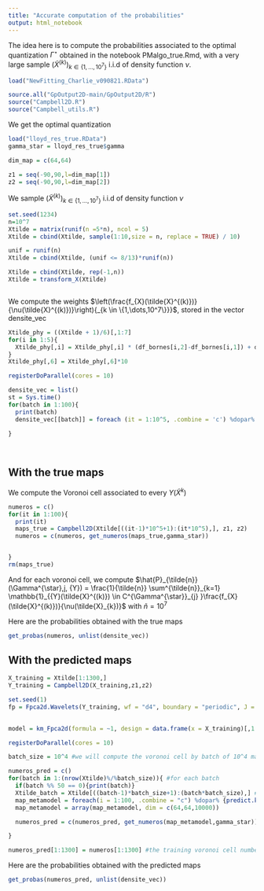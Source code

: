 ```yaml
---
title: "Accurate computation of the probabilities"
output: html_notebook
---
```


\newcommand{\Ecal}{\mathcal{Y}}
\newcommand{\Esp}[1]{\mathbb{E}\left[#1\right]}
\newcommand{\Espf}[1]{\mathbb{E}_{f_{X}}\left[#1\right]}
\newcommand{\Espbiais}[1]{\mathbb{E}_{\biais}\left[#1\right]}
\newcommand{\centro}{\gamma}
\newcommand{\Gamm}{\Gamma}
\newcommand{\norm}[1]{\lVert #1 \lVert_{\Ecal}}
\newcommand{\rep}{q_{\Gamm}}
\newcommand{\qgs}{q_{{\Gamm}^{\star}}}
\newcommand{\qgk}{q_{{\Gamm}^{[k]}}}
\newcommand{\scalprodE}[2]{\langle #1,#2\rangle_{\Ecal}}
\newcommand{\scalprod}[2]{\Esp{\scalprodE{#1}{#2}}}
\newcommand{\scalprodomega}[2]{\Esp{\scalprodE{#1}{#2}}}
\newcommand{\biais}{\nu}
\newcommand{\repo}{q^{0}_{\Gamm}}
\newcommand{\Xtildek}{\tilde{X}^{k}}
\newcommand{\Espprod}[1]{\mathbb{E}_{\Omega_{1}, \Omega_{2}}\left[#1\right]}
\newcommand{\var}{\mathbb{V}}
\newcommand{\clust}[2]{C^{#1}_{#2}}
\newcommand{\yinclust}[3]{#1 \in \clust{#2}{#3}}
\newcommand{\card}{\ell}
\newcommand{\campbell}{h}
\newcommand{\aff}{a}
\newcommand{\Jcal}{\mathcal{J}}
\newcommand{\Ytrue}{{Y}}
\newcommand{\Ypred}{\hat{Y}}
\newcommand{\Ysimu}{Y_{simu}}
\newcommand{\camprandom}{H}
\newcommand{\dime}{64}
\newcommand{\Gammaref}{\Gamma^{\star}}
\newcommand{\Gammapred}{\hat\Gamma^{\star}}
\newcommand{\Gammasimu}{\Gamma_{simu}}
\newcommand{\erreurproba}{\varepsilon}
\newcommand{\erreurprobarelative}{\epsilon_P^{MM}}
\newcommand{\erreurprobarelativecoastal}{\erreurprobarelative}
\newcommand{\nbgamma}{100}
\newcommand{\nbpilot}{v}
\newcommand{\ntrue}{n_{\mathrm{maps}}}
\newcommand{\npred}{n_{\mathrm{maps}}}
\newcommand{\nsimu}{n_{\mathrm{simu}}}
\newcommand{\Dspace}{\chi}
\newcommand{\supp}{{\mathrm{supp}}}
\newcommand{\thresh}{t}
\newcommand{\estim}{\hat{E}}
\newcommand{\nbsim}{m_{\mathrm{simu}}}
\newcommand{\ntrain}{n_{\mathrm{train}}}
\newcommand{\ntest}{n_{\mathrm{test}}}
\newcommand{\eqdef}{:=}
\newcommand{\Ypca}{Y^{\mathrm{pca}}}
\newcommand{\Yproj}{Y_{\mathrm{proj}}}
\newcommand{\nvar}{n_{v}}
\newcommand{\nerr}{n_{e}}

The idea here is to compute the probabilities associated to the optimal quantization $\Gamm^{\star}$ obtained in the notebook PMalgo_true.Rmd, with a very large sample $(\tilde{X}^{(k)})_{k \in \{1,\dots,10^7\}}$ i.i.d of density function $\biais$.


```r
load("NewFitting_Charlie_v090821.RData")

source.all("GpOutput2D-main/GpOutput2D/R")
source("Campbell2D.R")
source("Campbell_utils.R")
```

We get the optimal quantization 

```r
load("lloyd_res_true.RData")
gamma_star = lloyd_res_true$gamma
```

```r
dim_map = c(64,64)

z1 = seq(-90,90,l=dim_map[1])
z2 = seq(-90,90,l=dim_map[2])

```

We sample $(\tilde{X}^{(k)})_{k \in \{1,\dots,10^7\}}$ i.i.d of density function $\biais$

```r
set.seed(1234)
n=10^7
Xtilde = matrix(runif(n =5*n), ncol = 5)
Xtilde = cbind(Xtilde, sample(1:10,size = n, replace = TRUE) / 10)

unif = runif(n) 
Xtilde = cbind(Xtilde, (unif <= 8/13)*runif(n))

Xtilde = cbind(Xtilde, rep(-1,n))
Xtilde = transform_X(Xtilde)



```

We compute the weights $\left(\frac{f_{X}(\tilde{X}^{(k)})}{\biais(\tilde{X}^{(k)})}\right){_{k \in \{1,\dots,10^7\}}}$, stored in the vector densite_vec

```r
Xtilde_phy = ((Xtilde + 1)/6)[,1:7]
for(i in 1:5){
  Xtilde_phy[,i] = Xtilde_phy[,i] * (df_bornes[i,2]-df_bornes[i,1]) + df_bornes[i,1]
}
Xtilde_phy[,6] = Xtilde_phy[,6]*10
```

```r
registerDoParallel(cores = 10)

densite_vec = list()
st = Sys.time()
for(batch in 1:100){
  print(batch)
  densite_vec[[batch]] = foreach (it = 1:10^5, .combine = 'c') %dopar% {densite_ratio_full(as.numeric(Xtilde_phy[((batch-1)*10^5+1):(batch*10^5),][it,]))}
  
}




```
## With the true maps

We compute the Voronoi cell associated to every $Y(\tilde{X}^{k})$

```r
numeros = c()
for(it in 1:100){
  print(it)
  maps_true = Campbell2D(Xtilde[((it-1)*10^5+1):(it*10^5),], z1, z2)
  numeros = c(numeros, get_numeros(maps_true,gamma_star))


}
rm(maps_true)

```

And for each voronoi cell, we compute $\hat{P}_{\tilde{n}}(\Gamm^{\star},j, \Ytrue) = \frac{1}{\tilde{n}} \sum^{\tilde{n}}_{k=1} \mathbb{1}_{\yinclust{\Ytrue(\tilde{X}^{(k)})}{\Gamm^{\star}}{j} }\frac{f_{X}(\tilde{X}^{(k)})}{\biais(\tilde{X}_{k})}$ with $\tilde{n} = 10^7$

Here are the probabilities obtained with the true maps

```r
get_probas(numeros, unlist(densite_vec))
```

## With the predicted maps

```r
X_training = Xtilde[1:1300,]
Y_training = Campbell2D(X_training,z1,z2)

set.seed(1)
fp = Fpca2d.Wavelets(Y_training, wf = "d4", boundary = "periodic", J = 1, ncoeff = 2000, rank = 6)

  
model = km_Fpca2d(formula = ~1, design = data.frame(x = X_training)[,1:7], response = fp, covtype = "matern5_2",control = list(trace = 0))
```

```r
registerDoParallel(cores = 10)

batch_size = 10^4 #we will compute the voronoi cell by batch of 10^4 maps

numeros_pred = c()
for(batch in 1:(nrow(Xtilde)%/%batch_size)){ #for each batch
  if(batch %% 50 == 0){print(batch)}
  Xtilde_batch = Xtilde[((batch-1)*batch_size+1):(batch*batch_size),] #we get the inputs of the batch
  map_metamodel = foreach(i = 1:100, .combine = "c") %dopar% {predict.km_Fpca2d(object = model, newdata = data.frame(Xtilde_batch[((i-1)*100+1):(i*100),1:7]), type = "UK", compute = FALSE, checkNames = FALSE)$mean} #we predict the maps associated to these inputs
  map_metamodel = array(map_metamodel, dim = c(64,64,10000)) 

  numeros_pred = c(numeros_pred, get_numeros(map_metamodel,gamma_star)) #computed the associated voronoi cells number

}

numeros_pred[1:1300] = numeros[1:1300] #the training voronoi cell number are affected to the training maps
```

Here are the probabilities obtained with the predicted maps

```r
get_probas(numeros_pred, unlist(densite_vec))
```


